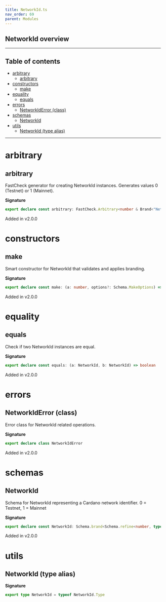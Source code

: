 ```yaml
---
title: NetworkId.ts
nav_order: 69
parent: Modules
---
```


## NetworkId overview

---

<h2 className="text-delta">Table of contents</h2>

- [arbitrary](#arbitrary)
  - [arbitrary](#arbitrary-1)
- [constructors](#constructors)
  - [make](#make)
- [equality](#equality)
  - [equals](#equals)
- [errors](#errors)
  - [NetworkIdError (class)](#networkiderror-class)
- [schemas](#schemas)
  - [NetworkId](#networkid)
- [utils](#utils)
  - [NetworkId (type alias)](#networkid-type-alias)

---

# arbitrary

## arbitrary

FastCheck generator for creating NetworkId instances.
Generates values 0 (Testnet) or 1 (Mainnet).

**Signature**

```ts
export declare const arbitrary: FastCheck.Arbitrary<number & Brand<"NetworkId">>
```

Added in v2.0.0

# constructors

## make

Smart constructor for NetworkId that validates and applies branding.

**Signature**

```ts
export declare const make: (a: number, options?: Schema.MakeOptions) => number & Brand<"NetworkId">
```

Added in v2.0.0

# equality

## equals

Check if two NetworkId instances are equal.

**Signature**

```ts
export declare const equals: (a: NetworkId, b: NetworkId) => boolean
```

Added in v2.0.0

# errors

## NetworkIdError (class)

Error class for NetworkId related operations.

**Signature**

```ts
export declare class NetworkIdError
```

Added in v2.0.0

# schemas

## NetworkId

Schema for NetworkId representing a Cardano network identifier.
0 = Testnet, 1 = Mainnet

**Signature**

```ts
export declare const NetworkId: Schema.brand<Schema.refine<number, typeof Schema.NonNegative>, "NetworkId">
```

Added in v2.0.0

# utils

## NetworkId (type alias)

**Signature**

```ts
export type NetworkId = typeof NetworkId.Type
```
